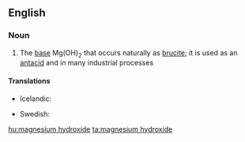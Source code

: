 ==English==
{{wikipedia}}

===Noun===
{{en-noun|head=[[magnesium]] [[hydroxide]]|-}}

# {{context|inorganic compound}} The [[base]] Mg(OH)<sub>2</sub> that occurs naturally as [[brucite]]; it is used as an [[antacid]] and in many industrial processes

====Translations====
{{trans-top|Mg(OH)<sub>2</sub>}}
* Icelandic: {{t-|is|magnesíumhýdroxíð|n}}
{{trans-mid}}
* Swedish: {{t-|sv|magnesiumhydroxid|c}}
{{trans-bottom}}

[[hu:magnesium hydroxide]]
[[ta:magnesium hydroxide]]